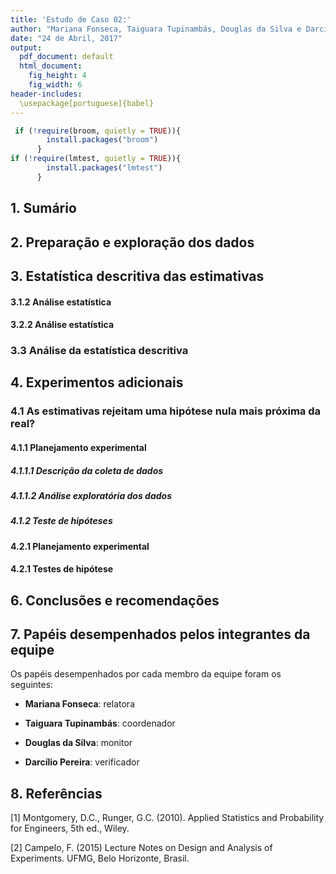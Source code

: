 ---
title: 'Estudo de Caso 02:'
author: "Mariana Fonseca, Taiguara Tupinambás, Douglas da Silva e Darcílio Pereira"
date: "24 de Abril, 2017"
output:
  pdf_document: default
  html_document:
    fig_height: 4
    fig_width: 6
header-includes:
  \usepackage[portuguese]{babel}
---


```{r include=FALSE,results='hide',warning=FALSE,echo=FALSE}

 if (!require(broom, quietly = TRUE)){
        install.packages("broom")
      }
if (!require(lmtest, quietly = TRUE)){
        install.packages("lmtest")
      }
```

## 1. Sumário



## 2. Preparação e exploração dos dados



## 3. Estatística descritiva das estimativas


#### 3.1.2 Análise estatística


#### 3.2.2 Análise estatística



### 3.3 Análise da estatística descritiva



## 4. Experimentos adicionais 

### 4.1 As estimativas rejeitam uma hipótese nula mais próxima da real?

#### 4.1.1 Planejamento experimental



##### 4.1.1.1 Descrição da coleta de dados
        


##### 4.1.1.2 Análise exploratória dos dados



##### 4.1.2 Teste de hipóteses



#### 4.2.1 Planejamento experimental



#### 4.2.1 Testes de hipótese



## 6. Conclusões e recomendações



## 7. Papéis desempenhados pelos integrantes da equipe

Os papéis desempenhados por cada membro da equipe foram os seguintes:

- **Mariana Fonseca**: relatora

- **Taiguara Tupinambás**: coordenador

- **Douglas da Silva**: monitor

- **Darcílio Pereira**: verificador


## 8. Referências

[1] Montgomery, D.C., Runger, G.C. (2010). Applied Statistics and Probability for Engineers, 5th ed., Wiley.

[2] Campelo, F. (2015) Lecture Notes on Design and Analysis of Experiments. UFMG, Belo Horizonte, Brasil.

